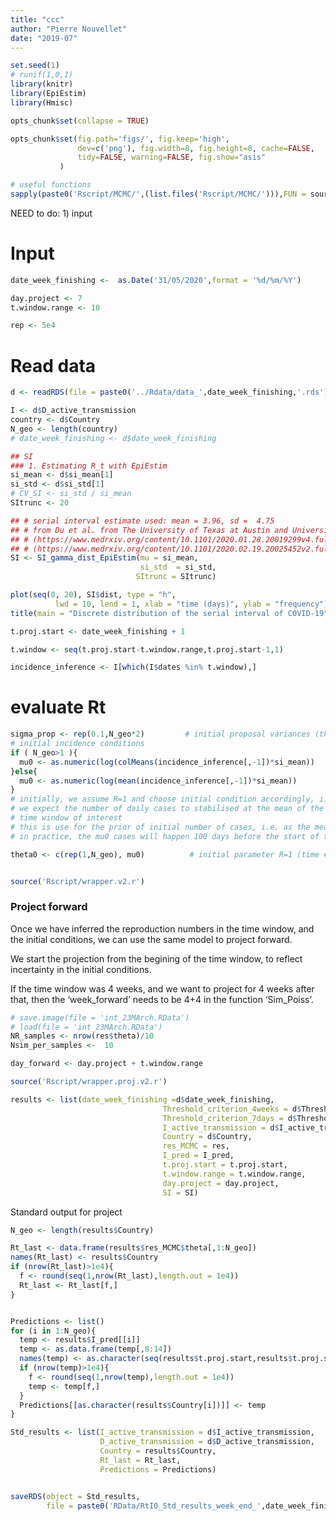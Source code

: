 ```yaml
---
title: "ccc"
author: "Pierre Nouvellet"
date: "2019-07"
---
```


```r
set.seed(1)
# runif(1,0,1)
library(knitr)
library(EpiEstim)
library(Hmisc)

opts_chunk$set(collapse = TRUE)

opts_chunk$set(fig.path='figs/', fig.keep='high', 
               dev=c('png'), fig.width=8, fig.height=8, cache=FALSE,
               tidy=FALSE, warning=FALSE, fig.show="asis"
 	       )

# useful functions
sapply(paste0('Rscript/MCMC/',(list.files('Rscript/MCMC/'))),FUN = source)


```


NEED to do:
1) input

# Input

```r

date_week_finishing <-  as.Date('31/05/2020',format = '%d/%m/%Y')

day.project <- 7
t.window.range <- 10

rep <- 5e4

```

# Read data

```r
d <- readRDS(file = paste0('../Rdata/data_',date_week_finishing,'.rds'))

I <- d$D_active_transmission
country <- d$Country
N_geo <- length(country)
# date_week_finishing <- d$date_week_finishing

```


```r

## SI
### 1. Estimating R_t with EpiEstim
si_mean <- d$si_mean[1]
si_std <- d$si_std[1]
# CV_SI <- si_std / si_mean
SItrunc <- 20

## # serial interval estimate used: mean = 3.96, sd =  4.75
## # from Du et al. from The University of Texas at Austin and University of Hong Kong
## # (https://www.medrxiv.org/content/10.1101/2020.01.28.20019299v4.full.pdf)
## # (https://www.medrxiv.org/content/10.1101/2020.02.19.20025452v2.full.pdf)
SI <- SI_gamma_dist_EpiEstim(mu = si_mean,
                             si_std  = si_std,
                            SItrunc = SItrunc)

plot(seq(0, 20), SI$dist, type = "h",
          lwd = 10, lend = 1, xlab = "time (days)", ylab = "frequency")
title(main = "Discrete distribution of the serial interval of COVID-19")
```



```r

t.proj.start <- date_week_finishing + 1

t.window <- seq(t.proj.start-t.window.range,t.proj.start-1,1)

incidence_inference <- I[which(I$dates %in% t.window),]


```

# evaluate Rt

```r

                          
sigma_prop <- rep(0.1,N_geo*2)         # initial proposal variances (they are now tuned!)
# initial incidence conditions 
if ( N_geo>1 ){
  mu0 <- as.numeric(log(colMeans(incidence_inference[,-1])*si_mean))
}else{
  mu0 <- as.numeric(log(mean(incidence_inference[,-1])*si_mean))
}
# initially, we assume R=1 and choose initial condition accordingly, i.e. with mu0 case and R=1 
# we expect the number of daily cases to stabilised at the mean of the observed incidence in the 
# time window of interest
# this is use for the prior of initial number of cases, i.e. as the mean of an exponential distribution
# in practice, the mu0 cases will happen 100 days before the start of the time windows

theta0 <- c(rep(1,N_geo), mu0)          # initial parameter R=1 (time # of locations, and initial number of cases in the past)  


source('Rscript/wrapper.v2.r')

```


### Project forward

Once we have inferred the reproduction numbers in the time window, and the initial conditions, we can use the same model to project forward.

We start the projection from the begining of the time window, to reflect incertainty in the initial conditions.

If the time window was 4 weeks, and we want to project for 4 weeks after that, then the 'week_forward' needs to be 4+4 in the function 'Sim_Poiss'.

```r
# save.image(file = 'int_23MArch.RData')
# load(file = 'int_23MArch.RData')
NR_samples <- nrow(res$theta)/10 
Nsim_per_samples <-  10

day_forward <- day.project + t.window.range

source('Rscript/wrapper.proj.v2.r')


```

```r
results <- list(date_week_finishing =d$date_week_finishing,
                                  Threshold_criterion_4weeks = d$Threshold_criterion_4weeks,
                                  Threshold_criterion_7days = d$Threshold_criterion_7days,
                                  I_active_transmission = d$I_active_transmission,
                                  Country = d$Country,
                                  res_MCMC = res,
                                  I_pred = I_pred,
                                  t.proj.start = t.proj.start,
                                  t.window.range = t.window.range,
                                  day.project = day.project,
                                  SI = SI)

```

Standard output for project


```r
N_geo <- length(results$Country)

Rt_last <- data.frame(results$res_MCMC$theta[,1:N_geo])
names(Rt_last) <- results$Country
if (nrow(Rt_last)>1e4){
  f <- round(seq(1,nrow(Rt_last),length.out = 1e4))
  Rt_last <- Rt_last[f,]
}


Predictions <- list()
for (i in 1:N_geo){
  temp <- results$I_pred[[i]]
  temp <- as.data.frame(temp[,8:14])
  names(temp) <- as.character(seq(results$t.proj.start,results$t.proj.start+7-1,1))
  if (nrow(temp)>1e4){
    f <- round(seq(1,nrow(temp),length.out = 1e4))
    temp <- temp[f,]
  }
  Predictions[[as.character(results$Country[i])]] <- temp
}

Std_results <- list(I_active_transmission = d$I_active_transmission,
                    D_active_transmission = d$D_active_transmission,
                    Country = results$Country,
                    Rt_last = Rt_last,
                    Predictions = Predictions)


saveRDS(object = Std_results,
        file = paste0('RData/RtI0_Std_results_week_end_',date_week_finishing,'.SI1.rds' ))
```

